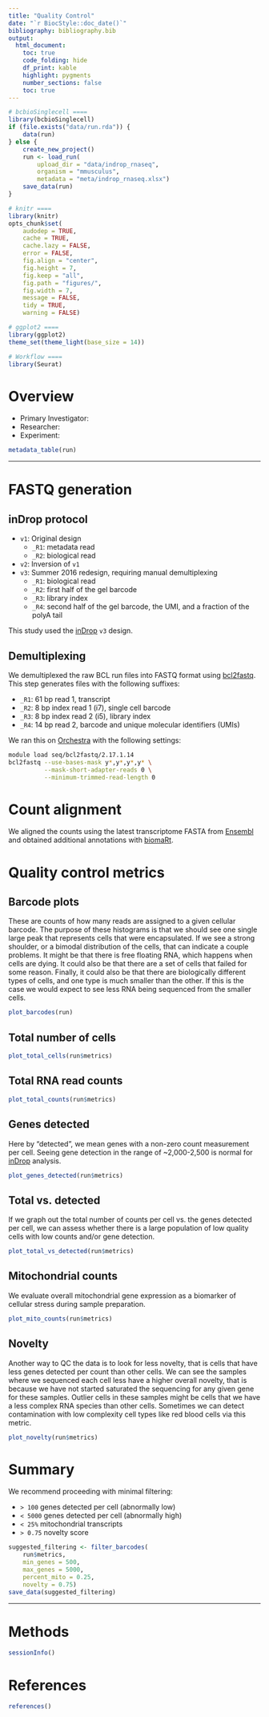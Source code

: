 ```yaml
---
title: "Quality Control"
date: "`r BiocStyle::doc_date()`"
bibliography: bibliography.bib
output:
  html_document:
    toc: true
    code_folding: hide
    df_print: kable
    highlight: pygments
    number_sections: false
    toc: true
---
```


```r
# bcbioSinglecell ====
library(bcbioSinglecell)
if (file.exists("data/run.rda")) {
    data(run)
} else {
    create_new_project()
    run <- load_run(
        upload_dir = "data/indrop_rnaseq",
        organism = "mmusculus",
        metadata = "meta/indrop_rnaseq.xlsx")
    save_data(run)
}

# knitr ====
library(knitr)
opts_chunk$set(
    audodep = TRUE,
    cache = TRUE,
    cache.lazy = FALSE,
    error = FALSE,
    fig.align = "center",
    fig.height = 7,
    fig.keep = "all",
    fig.path = "figures/",
    fig.width = 7,
    message = FALSE,
    tidy = TRUE,
    warning = FALSE)

# ggplot2 ====
library(ggplot2)
theme_set(theme_light(base_size = 14))

# Workflow ====
library(Seurat)
```



# Overview

- Primary Investigator: 
- Researcher: 
- Experiment: 

```r
metadata_table(run)
```



* * *



# FASTQ generation

## inDrop protocol

- `v1`: Original design
    - `_R1`: metadata read
    - `_R2`: biological read
- `v2`: Inversion of `v1`
- `v3`: Summer 2016 redesign, requiring manual demultiplexing
    - `_R1`: biological read
    - `_R2`: first half of the gel barcode
    - `_R3`: library index
    - `_R4`: second half of the gel barcode, the UMI, and a fraction of the polyA tail

This study used the [inDrop][] `v3` design.


## Demultiplexing

We demultiplexed the raw BCL run files into FASTQ format using [bcl2fastq][]. This step generates files with the following suffixes:

- `_R1`: 61 bp read 1, transcript
- `_R2`: 8 bp index read 1 (i7), single cell barcode
- `_R3`: 8 bp index read 2 (i5), library index
- `_R4`: 14 bp read 2, barcode and unique molecular identifiers (UMIs)

We ran this on [Orchestra][] with the following settings:

```bash
module load seq/bcl2fastq/2.17.1.14
bcl2fastq --use-bases-mask y*,y*,y*,y* \
          --mask-short-adapter-reads 0 \
          --minimum-trimmed-read-length 0
```



# Count alignment

We aligned the counts using the latest transcriptome FASTA from [Ensembl][] and obtained additional annotations with [biomaRt][].



# Quality control metrics

## Barcode plots

These are counts of how many reads are assigned to a given cellular barcode. The purpose of these histograms is that we should see one single large peak that represents cells that were encapsulated. If we see a strong shoulder, or a bimodal distribution of the cells, that can indicate a couple problems. It might be that there is free floating RNA, which happens when cells are dying. It could also be that there are a set of cells that failed for some reason. Finally, it could also be that there are biologically different types of cells, and one type is much smaller than the other. If this is the case we would expect to see less RNA being sequenced from the smaller cells.

```r
plot_barcodes(run)
```


## Total number of cells

```r
plot_total_cells(run$metrics)
```


## Total RNA read counts

```r
plot_total_counts(run$metrics)
```


## Genes detected

Here by "detected", we mean genes with a non-zero count measurement per cell. Seeing gene detection in the range of ~2,000-2,500 is normal for [inDrop][] analysis.

```r
plot_genes_detected(run$metrics)
```


## Total vs. detected

If we graph out the total number of counts per cell vs. the genes detected per cell, we can assess whether there is a large population of low quality cells with low counts and/or gene detection.

```r
plot_total_vs_detected(run$metrics)
```


## Mitochondrial counts

We evaluate overall mitochondrial gene expression as a biomarker of cellular stress during sample preparation.

```r
plot_mito_counts(run$metrics)
```


## Novelty

Another way to QC the data is to look for less novelty, that is cells that have less genes detected per count than other cells. We can see the samples where we sequenced each cell less have a higher overall novelty, that is because we have not started saturated the sequencing for any given gene for these samples. Outlier cells in these samples might be cells that we have a less complex RNA species than other cells. Sometimes we can detect contamination with low complexity cell types like red blood cells via this metric.

```r
plot_novelty(run$metrics)
```



# Summary

We recommend proceeding with minimal filtering:

- `> 100` genes detected per cell (abnormally low)
- `< 5000` genes detected per cell (abnormally high)
- `< 25%` mitochondrial transcripts
- `> 0.75` novelty score

```r
suggested_filtering <- filter_barcodes(
    run$metrics,
    min_genes = 500,
    max_genes = 5000,
    percent_mito = 0.25,
    novelty = 0.75)
save_data(suggested_filtering)
```



* * *



# Methods

```r
sessionInfo()
```



# References

```r
references()
```



[bcbio-nextgen]: https://bcbio-nextgen.readthedocs.io
[bcl2fastq]: https://support.illumina.com/downloads/bcl2fastq-conversion-software-v217.html
[biomaRt]: https://bioconductor.org/packages/release/bioc/html/biomaRt.html
[Ensembl]: http://useast.ensembl.org/Drosophila_melanogaster/Info/Index
[inDrop]: http://1cell-bio.com
[Matrix]: https://cran.r-project.org/web/packages/Matrix/index.html
[Orchestra]: https://wiki.med.harvard.edu/Orchestra
[R]: https://www.r-project.org
[rapmap]: https://github.com/COMBINE-lab/RapMap
[scRNA-Seq]: http://bcbio-nextgen.readthedocs.io/en/latest/contents/configuration.html#single-cell-rna-sequencing
[Seurat]: http://satijalab.org/seurat
[umis]: https://github.com/vals/umis
